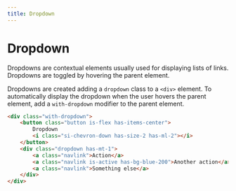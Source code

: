 ```yaml
---
title: Dropdown
---
```


# Dropdown

Dropdowns are contextual elements usually used for displaying lists of links. Dropdowns are toggled by hovering the parent element.

Dropdowns are created adding a `dropdown` class to a `<div>` element. To automatically display the dropdown when the user hovers the parent element, add a `with-dropdown` modifier to the parent element.

```html live=true
<div class="with-dropdown">
    <button class="button is-flex has-items-center">
        Dropdown
        <i class="si-chevron-down has-size-2 has-ml-2"></i>
    </button>
    <div class="dropdown has-mt-1">
        <a class="navlink">Action</a>
        <a class="navlink is-active has-bg-blue-200">Another action</a>
        <a class="navlink">Something else</a>
    </div>
</div>
```
